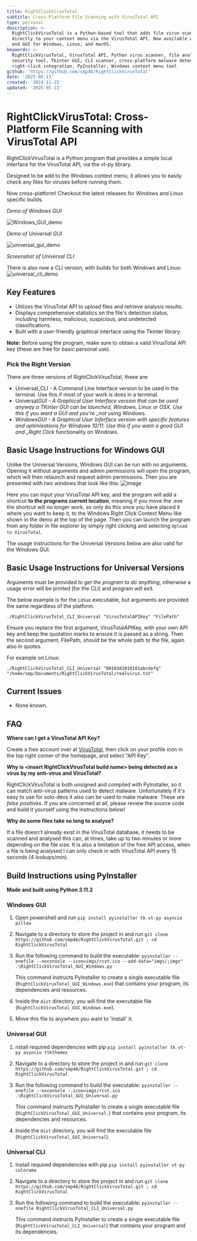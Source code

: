 ```yaml
---
title: RightClickVirusTotal
subtitle: Cross-Platform File Scanning with VirusTotal API
type: personal
description: >-
  RightClickVirusTotal is a Python-based tool that adds file virus scanning
  directly to your context menu via the VirusTotal API. Now available with CLI
  and GUI for Windows, Linux, and macOS.
keywords: >-
  RightClickVirusTotal, VirusTotal API, Python virus scanner, file analysis,
  security tool, Tkinter GUI, CLI scanner, cross-platform malware detection,
  right-click integration, PyInstaller, Windows context menu tool
github: 'https://github.com/smp46/RightClickVirusTotal'
date: '2025-05-13'
created: '2024-11-22'
updated: '2025-05-13'
---
```


# RightClickVirusTotal: Cross-Platform File Scanning with VirusTotal API

RightClickVirusTotal is a Python program that provides a simple local interface
for the VirusTotal API, via the vt-py library.

Designed to be add to the Windows context menu, it allows you to easily check
any files for viruses before running them.

Now cross-platform! Checkout the latest releases for Windows and Linux specific
builds.

_Demo of Windows GUI_

![Windows_GUI_demo](https://cdn.statically.io/gh/smp46/smp46.github.io/nextjs/assets/rcvt/Windows_GUI.gif)

_Demo of Universal GUI_

![universal_gui_demo](https://cdn.statically.io/gh/smp46/smp46.github.io/nextjs/assets/rcvt/Universal_GUI.gif)

_Screenshot of Universal CLI_

There is also now a CLI version, with builds for both Windows and Linux:
![universal_cli_demo](https://cdn.statically.io/gh/smp46/smp46.github.io/nextjs/assets/rcvt/Universal_CLI.png?q=85&f=webp)

## Key Features

- Utilizes the VirusTotal API to upload files and retrieve analysis results.
- Displays comprehensive statistics on the file's detection status, including
  harmless, malicious, suspicious, and undetected classifications.
- Built with a user-friendly graphical interface using the Tkinter library.

**Note:** Before using the program, make sure to obtain a valid VirusTotal API
key (these are free for basic personal use).

### Pick the Right Version

There are three versions of RightClickVirusTotal, these are:

- Universal_CLI - A Command Line Interface version to be used in the terminal.
  Use this if most of your work is does in a terminal.
- Universal*GUI - A Graphical User Interface version that can be used anyway a
  TKinter GUI can be launched, Windows, Linux or OSX. Use this if you want a GUI
  and you're \_not* using Windows.
- Windows*GUI - A Graphical User Inferface version with specific features and
  optimisations for Windows 10/11. Use this if you want a good GUI and \_Right
  Click* functionality on Windows.

## Basic Usage Instructions for Windows GUI

Unlike the Universal Versions, Windows GUI can be run with no arguments. Opening
it without arguments and admin permissions will open the program, which will
then relaunch and request admin permissions. Then you are presented with two
windows that look like this:
![image](https://cdn.statically.io/gh/smp46/smp46.github.io/nextjs/assets/rcvt/Windows_Instructions.png?q=85&f=webp)

Here you can input your VirusTotal API key, and the program will add a shortcut
**to the programs current location**, meaning if you move the .exe the shortcut
will no longer work, so only do this once you have placed it where you want to
keep it, to the Windows Right Click Context Menu like shown in the demo at the
top of the page. Then you can launch the program from any folder in file
explorer by simply right clicking and selecting `Upload to VirusTotal`.

The usage instructions for the Universal Versions below are also valid for the
Windows GUI.

## Basic Usage Instructions for Universal Versions

Arguments must be provided _to get the program to do anything_, otherwise a
usage error will be printed (for the CLI) and program will exit.

The below example is for the Linux executable, but arguments are provided the
same regardless of the platform.

`./RightClickVirusTotal_CLI_Universal "VirusTotalAPIKey" "FilePath"`

Ensure you replace the first argument, VirusTotalAPIKey, with your own API key
and keep the quotation marks to ensure it is passed as a string. Then the second
argument, FilePath, should be the whole path to the file, again also in quotes.

For example on Linux:

`./RightClickVirusTotal_CLI_Universal "0010101010101abcdefq" "/home/smp/Documents/RightClickVirusTotal/realvirus.txt"`

## Current Issues

- None known.

## FAQ

**Where can I get a VirusTotal API Key?**

Create a free account over at [VirusTotal](https://www.virustotal.com), then
click on your profile icon in the top right corner of the homepage, and select
"API Key".

**Why is \<insert RightClickVirusTotal build name\> being detected as a virus by
my anti-virus and VirusTotal?**

RightClickVirusTotal is both unsigned and compiled with PyInstaller, so it can
match anti-virus patterns used to detect malware. Unfortunately if it's easy to
use for solo-devs it also can be used to make malware. These _are false
positives_. If you are concerned at all, please review the source code and build
it yourself using the instructions below!

**Why do some files take so long to analyse?**

If a file doesn't already exist in the VirusTotal database, it needs to be
scanned and analysed this can, at times, take up to two minutes or more
depending on the file size. It is also a limitation of the free API access, when
a file is being analysed I can only check in with VirusTotal API every 15
seconds (4 lookups/min).

## Build Instructions using PyInstaller

**Made and built using Python 3.11.2**

### Windows GUI

1. Open powershell and run `pip install pyinstaller tk vt-py asyncio pillow`

2. Navigate to a directory to store the project in and run
   `git clone https://github.com/smp46/RightClickVirusTotal.git ; cd RightClickVirusTotal`

3. Run the following command to build the executable:
   `pyinstaller --onefile --noconsole --icon=imgs/rcvt.ico --add-data="imgs/;imgs" .\RightClickVirusTotal_GUI_Windows.py`

   This command instructs PyInstaller to create a single executable file
   (`RightClickVirusTotal_GUI_Windows.exe`) that contains your program, its
   dependencies and resources.

4. Inside the `dist` directory, you will find the executable file
   (`RightClickVirusTotal_GUI_Windows.exe`).

5. Move this file to anywhere you want to 'install' it.

### Universal GUI

1. nstall required dependencies with pip
   `pip install pyinstaller tk vt-py asyncio ttkthemes`

2. Navigate to a directory to store the project in and run
   `git clone https://github.com/smp46/RightClickVirusTotal.git ; cd RightClickVirusTotal`

3. Run the following command to build the executable:
   `pyinstaller --onefile --noconsole --icon=imgs/rcvt.ico .\RightClickVirusTotal_GUI_Universal.py`

   This command instructs PyInstaller to create a single executable file
   (`RightClickVirusTotal_GUI_Universal.`) that contains your program, its
   dependencies and resources.

4. Inside the `dist` directory, you will find the executable file
   (`RightClickVirusTotal_GUI_Universal`).

### Universal CLI

1. Install required dependencies with pip
   `pip install pyinstaller vt-py colorama`

2. Navigate to a directory to store the project in and run
   `git clone https://github.com/smp46/RightClickVirusTotal.git ; cd RightClickVirusTotal`

3. Run the following command to build the executable:
   `pyinstaller --onefile RightClickVirusTotal_CLI_Universal.py`

   This command instructs PyInstaller to create a single executable file
   (`RightClickVirusTotal_CLI_Universal`) that contains your program and its
   dependencies.
